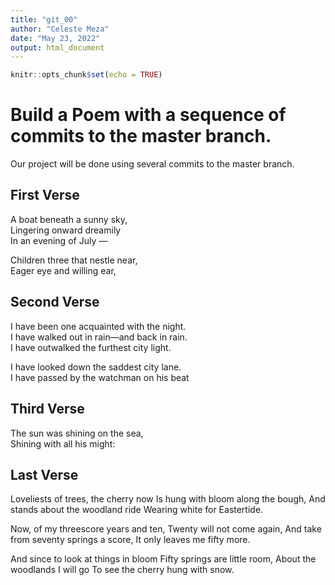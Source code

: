 ```yaml
---
title: "git_00"
author: "Celeste Meza"
date: "May 23, 2022"
output: html_document
---
```


```r
knitr::opts_chunk$set(echo = TRUE)
```
# Build a Poem with a sequence of commits to the master branch.
Our project will be done using several commits to the master branch.
<!-- Do not modify or change any text in "!--" bracketed areas such as this --- these are instructions to
you, if you change any of this the git program will notice it and compromise your git merging strategy !-->

## First Verse 
<!--Put the first five lines of a poem by Lewis Carrol in this section!-->

A boat beneath a sunny sky,  
Lingering onward dreamily  
In an evening of July —  

Children three that nestle near,  
Eager eye and willing ear,  


## Second Verse
<!--Put the first five lines of a poem by Robert Frost here!-->

I have been one acquainted with the night.  
I have walked out in rain—and back in rain.  
I have outwalked the furthest city light.  

I have looked down the saddest city lane.  
I have passed by the watchman on his beat  




## Third Verse
<!--Put the first two verses of The Walrus and the Carpenter here!-->

The sun was shining on the sea,  
   Shining with all his might:  



## Last Verse
<!--Put a short poem of your choice 8-20 lines,here!-->

Loveliests of trees, the cherry now
Is hung with bloom along the bough,
And stands about the woodland ride
Wearing white for Eastertide.

Now, of my threescore years and ten,
Twenty will not come again,
And take from seventy springs a score,
It only leaves me fifty more.

And since to look at things in bloom
Fifty springs are little room,
About the woodlands I will go
To see the cherry hung with snow.












